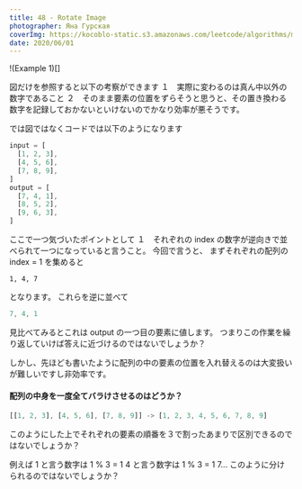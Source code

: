 ```yaml
---
title: 48 - Rotate Image
photographer: Яна Гурская
coverImg: https://kocoblo-static.s3.amazonaws.com/leetcode/algorithms/matrix/48/cover-img.jpg
date: 2020/06/01
---
```


!(Example 1)[]

図だけを参照すると以下の考察ができます
１　実際に変わるのは真ん中以外の数字であること
２　そのまま要素の位置をずらそうと思うと、その置き換わる数字を記録しておかないといけないのでかなり効率が悪そうです。

では図ではなくコードでは以下のようになります

```js
input = [
  [1, 2, 3],
  [4, 5, 6],
  [7, 8, 9],
]
output = [
  [7, 4, 1],
  [8, 5, 2],
  [9, 6, 3],
]
```

ここで一つ気づいたポイントとして
１　それぞれの index の数字が逆向きで並べられて一つになっていると言うこと。
今回で言うと、
まずそれぞれの配列の index = 1 を集めると

```
1, 4, 7
```

となります。
これらを逆に並べて

```js
7, 4, 1
```

見比べてみるとこれは output の一つ目の要素に値します。
つまりこの作業を繰り返していけば答えに近づけるのではないでしょうか？

しかし、先ほども書いたように配列の中の要素の位置を入れ替えるのは大変扱いが難しいですし非効率です。

#### 配列の中身を一度全てバラけさせるのはどうか？

```js
[[1, 2, 3], [4, 5, 6], [7, 8, 9]] -> [1, 2, 3, 4, 5, 6, 7, 8, 9]
```

このようにした上でそれぞれの要素の順番を３で割ったあまりで区別できるのではないでしょうか？

例えば
1 と言う数字は 1 % 3 = 1
4 と言う数字は 1 % 3 = 1
7...
このように分けられるのではないでしょうか？
